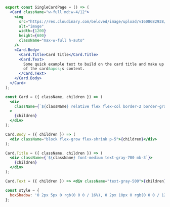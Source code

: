 ```jsx
export const SingleCardPage = () => (
  <Card className="w-full md:w-4/12">
    <img
      src="https://res.cloudinary.com/beloved/image/upload/v1608682938/Assets/632198_sgrp38.jpg"
      alt="image"
      width={1200}
      height={600}
      className="max-w-full h-auto"
    />
    <Card.Body>
      <Card.Title>Card title</Card.Title>
      <Card.Text>
        Some quick example text to build on the card title and make up the bulk
        of the card&apos;s content.
      </Card.Text>
    </Card.Body>
  </Card>
);

const Card = ({ className, children }) => (
  <div
    className={`${className} relative flex flex-col border-2 border-gray-200 rounded-lg`} style={style}
  >
    {children}
  </div>
);

Card.Body = ({ children }) => (
  <div className="block flex-grow flex-shrink p-5">{children}</div>
);

Card.Title = ({ className, children }) => (
  <div className={`${className} font-medium text-gray-700 mb-3`}>
    {children}
  </div>
);

Card.Text = ({ children }) => <div className="text-gray-500">{children}</div>;

const style = {
  boxShadow: '0 2px 5px 0 rgb(0 0 0 / 16%), 0 2px 10px 0 rgb(0 0 0 / 12%)',
};
```
